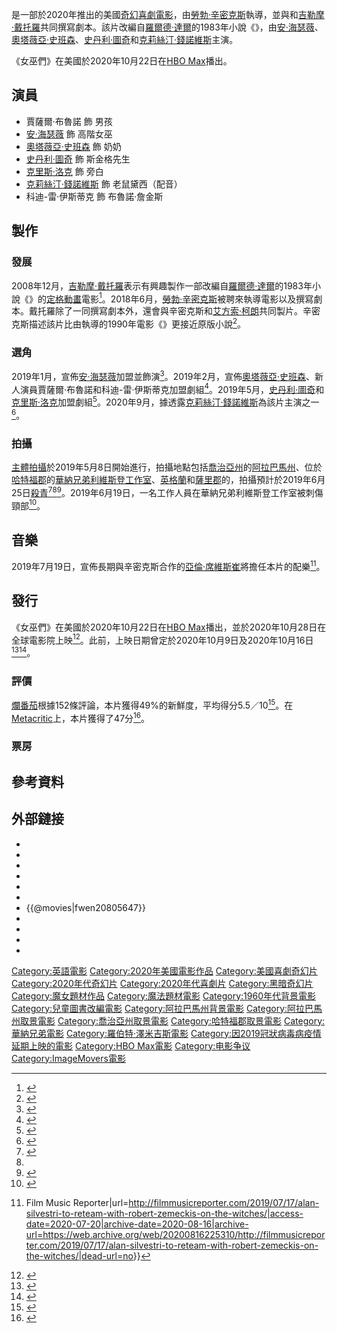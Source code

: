 {{NoteTA
|G1=Movie
|G2=Show
|T=zh-tw:女巫們;zh-hk:怪誕黑巫后;zh-cn:女巫 (2020年电影);
|1=zh-tw:女巫們;zh-hk:怪誕黑巫后;zh-cn:女巫;
|2=zh-tw:辛密克斯;zh-hk:湛米基斯;zh-cn:泽米吉斯;
|3=zh-tw:戴托羅;zh-hk:迪多奴;zh-cn:德尔托罗;
|4=黑巫后=>zh-hant:黑巫后;
|5=高階女巫
}}
{{Infobox film
| name = 女巫們
| original_name  = {{lang|en|''The Witches''}}
| image = The Witches (2020 film) poster.jpg
| caption = 電影海報
| director = [[勞勃·辛密克斯|勞勃·辛密克斯]]
| producer = {{Plainlist|
* 勞勃·辛密克斯
* {{le|傑克·雷克|Jack Rapke}}
* [[吉勒摩·戴托羅|吉勒摩·戴托羅]]
* [[艾方索·柯朗|艾方索·柯朗]]
* 盧克·凱利
}}
| screenplay = {{Plainlist|
* 勞勃·辛密克斯
* {{le|肯亞·巴里斯|Kenya Barris}}
* 吉勒摩·戴托羅
}}
| based_on = {{Based on|{{le|女巫 (小說)|The Witches (novel)|女巫}}|[[羅爾德·達爾|羅爾德·達爾]]}}
| starring = {{Plainlist|
* [[安·海瑟薇|安·海瑟薇]]
* [[奧塔薇亞·史班森|奧塔薇亞·史班森]]
* [[史丹利·圖奇|史丹利·圖奇]]
* [[克莉絲汀·錢諾維斯|克莉絲汀·錢諾維斯]]
}}
| narrator = [[克里斯·洛克|克里斯·洛克]]
| music = [[亞倫·席維斯崔|亞倫·席維斯崔]]
| cinematography = {{le|唐·伯吉斯 (攝影師)|Don Burgess (cinematographer)|唐·伯吉斯}}<ref>{{cite web|url=https://hnentertainment.co/aquaman-and-spider-man-cinematographer-don-burgress-joins-wbs-the-witches-starring-anne-hathaway/|title=‘Aquaman’ and ‘Spider-Man’ Cinematographer Don Burgress Joins WB’s ‘The Witches’ Starring Anne Hathaway|first=Christopher|last=Marc|date=2019-02-01|publisher=|accessdate=2020-10-02|archive-date=2020-08-09|archive-url=https://web.archive.org/web/20200809161620/https://hnentertainment.co/aquaman-and-spider-man-cinematographer-don-burgress-joins-wbs-the-witches-starring-anne-hathaway/|dead-url=no}}</ref>
| editing = {{Plainlist|
* 耶利米·奧德里斯科
* 瑞恩·陳
}}
| studio = {{Plainlist|
* {{le|ImageMovers|ImageMovers}}
* {{le|Esperanto Filmoj|Esperanto Filmoj}}
* Double Dare You Productions
* Necropia Entertainment
* [[華納兄弟|華納兄弟]]
}}
| distributor = [[HBO_Max|HBO Max]]
| released = {{Film date|2020|10|22|美國|2020|10|29|香港|2020|11|5|台灣}}
| runtime = 105分鐘
| country = {{Plainlist|
* {{USA}}
* {{MEX}}<ref>{{cite web |url=https://bloody-disgusting.com/movie/3505309/witches-guillermo-del-toro-producing-robert-zemeckis-directed-remake/ |title=‘The Witches’: Guillermo del Toro Producing Robert Zemeckis-Directed Remake! |website=Bloodydisgusting |accessdate=2018-06-19 |archive-date=2018-06-20 |archive-url=https://web.archive.org/web/20180620034444/http://bloody-disgusting.com/movie/3505309/witches-guillermo-del-toro-producing-robert-zemeckis-directed-remake/ |dead-url=no }}</ref>
}}
| language = 英語
| budget = 
| gross = 2690萬美元<ref name="BOM">{{Cite web|url=https://www.boxofficemojo.com/title/tt0805647/|title=The Witches (2020)|website=[[Box_Office_Mojo|Box Office Mojo]]|accessdate=2020-10-22|archive-date=2022-04-24|archive-url=https://web.archive.org/web/20220424024547/https://www.boxofficemojo.com/title/tt0805647/}}</ref>
| preceded_by = 
| followed_by = 
| cn_name = 女巫
| hk_name = 怪誕黑巫后
| tw_name = 女巫們
| sg_name = 
}}
{{作品名稱|name=''The Witches''|hk=怪誕黑巫后|tw=女巫們|cn=女巫}}是一部於2020年推出的美國[[奇幻片|奇幻]][[喜劇電影|喜劇電影]]，由[[勞勃·辛密克斯|勞勃·辛密克斯]]執導，並與{{le|肯亞·巴里斯|Kenya Barris}}和[[吉勒摩·戴托羅|吉勒摩·戴托羅]]共同撰寫劇本。該片改編自[[羅爾德·達爾|羅爾德·達爾]]的1983年小說《{{le|女巫 (小說)|The Witches (novel)|女巫}}》，由[[安·海瑟薇|安·海瑟薇]]、[[奧塔薇亞·史班森|奧塔薇亞·史班森]]、[[史丹利·圖奇|史丹利·圖奇]]和[[克莉絲汀·錢諾維斯|克莉絲汀·錢諾維斯]]主演。

《女巫們》在美國於2020年10月22日在[[HBO_Max|HBO Max]]播出。

== 演員 ==
* 賈薩爾·布魯諾 飾 男孩
* [[安·海瑟薇|安·海瑟薇]] 飾 高階女巫
* [[奧塔薇亞·史班森|奧塔薇亞·史班森]] 飾 奶奶
* [[史丹利·圖奇|史丹利·圖奇]] 飾 斯金格先生
* [[克里斯·洛克|克里斯·洛克]] 飾 旁白
* [[克莉絲汀·錢諾維斯|克莉絲汀·錢諾維斯]] 飾 老鼠黛西（配音）
* 科迪-雷·伊斯蒂克 飾 布魯諾·詹金斯

== 製作 ==
=== 發展 ===
2008年12月，[[吉勒摩·戴托羅|吉勒摩·戴托羅]]表示有興趣製作一部改編自[[羅爾德·達爾|羅爾德·達爾]]的1983年小說《{{le|女巫 (小說)|The Witches (novel)|女巫}}》的[[定格動畫|定格動畫]]電影<ref>{{cite web|url=http://io9.gizmodo.com/5100620/guillermo-del-toro-dances-with-roald-dahls-witches|title=Guillermo Del Toro Dances With Roald Dahl's Witches|first=Meredith|last=Woerner|date=|website=gizmodo.com|accessdate=2018-04-10|archive-date=2016-05-08|archive-url=https://web.archive.org/web/20160508092144/http://io9.gizmodo.com/5100620/guillermo-del-toro-dances-with-roald-dahls-witches|dead-url=no}}</ref>。2018年6月，[[勞勃·辛密克斯|勞勃·辛密克斯]]被聘來執導電影以及撰寫劇本。戴托羅除了一同撰寫劇本外，還會與辛密克斯和[[艾方索·柯朗|艾方索·柯朗]]共同製片。辛密克斯描述該片比由{{le|尼可拉斯·羅吉|Nicolas Roeg}}執導的1990年電影《{{le|巫婆 (1990年電影)|The Witches (1990 film)|巫婆}}》更接近原版小說<ref>{{cite web|url=https://deadline.com/2018/06/robert-zemeckis-the-witches-roald-dahl-1202413871/|title=Robert Zemeckis Taking On Roald Dahl’s ‘The Witches’|first1=Anthony|last1=D'Alessandro|date=2018-06-20|publisher=[[Deadline_Hollywood|Deadline Hollywood]]|accessdate=2020-10-02|archive-date=2020-08-09|archive-url=https://web.archive.org/web/20200809085221/https://deadline.com/2018/06/robert-zemeckis-the-witches-roald-dahl-1202413871/|dead-url=no}}</ref>。

=== 選角 ===
2019年1月，宣佈[[安·海瑟薇|安·海瑟薇]]加盟並飾演{{le|高階女巫|Grand High Witch}}<ref>{{cite web|url=https://variety.com/2019/film/news/anne-hathaway-the-witches-robert-zemeckis-1203109856/|title=Anne Hathaway to Star in Robert Zemeckis’ ‘The Witches’ (EXCLUSIVE)|first1=Justin|last1=Kroll|date=2019-01-16|publisher=[[Variety|Variety]]|accessdate=2020-10-02|archive-date=2019-01-28|archive-url=https://web.archive.org/web/20190128030436/https://variety.com/2019/film/news/anne-hathaway-the-witches-robert-zemeckis-1203109856/|dead-url=no}}</ref>。2019年2月，宣佈[[奧塔薇亞·史班森|奧塔薇亞·史班森]]、新人演員賈薩爾·布魯諾和科迪-雷·伊斯蒂克加盟劇組<ref>{{cite web|url=https://variety.com/2019/film/news/octavia-spencer-anne-hathaway-witches-adaptation-1203137491/|title=Octavia Spencer Joins Anne Hathaway in ‘Witches’ Adaptation (EXCLUSIVE)|first1=Justin|last1=Kroll|date=2019-02-12|publisher=[[Variety|Variety]]|accessdate=2020-10-02|archive-date=2020-08-17|archive-url=https://web.archive.org/web/20200817080408/https://variety.com/2019/film/news/octavia-spencer-anne-hathaway-witches-adaptation-1203137491/|dead-url=no}}</ref>。2019年5月，[[史丹利·圖奇|史丹利·圖奇]]和[[克里斯·洛克|克里斯·洛克]]加盟劇組<ref name="auto">{{cite web|url=https://www.broadwayworld.com/bwwtv/article/Principal-Photography-Begins-on-Robert-Zemeckis-THE-WITCHES-20190508|title=Principal Photography Begins on Robert Zemeckis' THE WITCHES|first=TV News|last=Desk|website=BroadwayWorld.com|accessdate=2020-10-02|archive-date=2019-05-09|archive-url=https://web.archive.org/web/20190509042242/https://www.broadwayworld.com/bwwtv/article/Principal-Photography-Begins-on-Robert-Zemeckis-THE-WITCHES-20190508|dead-url=no}}</ref>。2020年9月，據透露[[克莉絲汀·錢諾維斯|克莉絲汀·錢諾維斯]]為該片主演之一<ref>{{Cite web |url=https://popculture.com/movies/news/kristin-chenoweth-joins-new-the-witches-adaptation-starring-anne-hathaway/ |title=Kristin Chenoweth Joins New 'The Witches' Adaptation Starring Anne Hathaway |access-date=2020-10-02 |archive-date=2020-11-07 |archive-url=https://web.archive.org/web/20201107015246/https://popculture.com/movies/news/kristin-chenoweth-joins-new-the-witches-adaptation-starring-anne-hathaway/ |dead-url=no }}</ref>。

=== 拍攝 ===
[[主體拍攝|主體拍攝]]於2019年5月8日開始進行，拍攝地點包括[[喬治亞州|喬治亞州]]的[[阿拉巴馬州|阿拉巴馬州]]、位於[[哈特福郡|哈特福郡]]的[[華納兄弟利維斯登工作室|華納兄弟利維斯登工作室]]、[[英格蘭|英格蘭]]和[[薩里郡|薩里郡]]的{{le|維吉尼亞沃特湖|Virginia Water Lake}}，拍攝預計於2019年6月25日[[殺青|殺青]]<ref>{{cite web|url=https://thegww.com/robert-zemeckis-the-witches-adds-octavia-spencer-to-cast/|title=Robert Zemeckis’ ‘The Witches’ Adds Octavia Spencer to Cast|date=2019-02-13|publisher=|accessdate=2020-10-02|archive-date=2020-08-09|archive-url=https://web.archive.org/web/20200809101307/https://thegww.com/robert-zemeckis-the-witches-adds-octavia-spencer-to-cast/|dead-url=no}}</ref><ref name="auto"/><ref>{{cite web|url=https://hnentertainment.co/wbs-the-witches-remake-starring-anne-hathaway-and-octavia-spencer-expected-to-wrap-filming-on-june-25th/|title=WB’s ‘The Witches’ Remake Starring Anne Hathaway and Octavia Spencer Expected To Wrap Filming On June 25th|first=Christopher|last=Marc|date=2019-03-17|publisher=HNEntertainment.co|accessdate=2020-10-02|archive-date=2020-08-09|archive-url=https://web.archive.org/web/20200809090817/https://hnentertainment.co/wbs-the-witches-remake-starring-anne-hathaway-and-octavia-spencer-expected-to-wrap-filming-on-june-25th/|dead-url=no}}</ref>。2019年6月19日，一名工作人員在華納兄弟利維斯登工作室被刺傷頸部<ref>{{cite web |last=Mcnary |first=David |url=https://variety.com/2019/film/news/the-witches-set-stabbing-anne-hathaway-england-1203248093/ |title=Crew Member Stabbed on Set of Anne Hathaway’s ‘The Witches’ in England |publisher=[[Variety|Variety]] |date=2019-06-19 |accessdate=2012-06-20 |archive-date=2019-06-20 |archive-url=https://web.archive.org/web/20190620000528/https://variety.com/2019/film/news/the-witches-set-stabbing-anne-hathaway-england-1203248093/ |dead-url=no }}</ref>。

== 音樂 ==
2019年7月19日，宣佈長期與辛密克斯合作的[[亞倫·席維斯崔|亞倫·席維斯崔]]將擔任本片的配樂<ref>{{Cite web|title=Alan Silvestri to Reteam with Robert Zemeckis on ‘The Witches’ {{!}} Film Music Reporter|url=http://filmmusicreporter.com/2019/07/17/alan-silvestri-to-reteam-with-robert-zemeckis-on-the-witches/|access-date=2020-07-20|archive-date=2020-08-16|archive-url=https://web.archive.org/web/20200816225310/http://filmmusicreporter.com/2019/07/17/alan-silvestri-to-reteam-with-robert-zemeckis-on-the-witches/|dead-url=no}}</ref>。

== 發行 ==
《女巫們》在美國於2020年10月22日在[[HBO_Max|HBO Max]]播出，並於2020年10月28日在全球電影院上映<ref>{{cite web|url=https://deadline.com/2020/10/anne-hathaway-robert-zemeckis-movie-roald-dahls-the-witches-heads-to-hbo-max-this-month-1234590081/|title=Anne Hathaway-Robert Zemeckis Movie ‘Roald Dahl’s The Witches’ Heads To HBO Max This Month|website=Deadline Hollywood|first=Anthony|last=D’Alessandro|date=2020-10-02|accessdate=2020-10-02|archive-date=2020-10-02|archive-url=https://web.archive.org/web/20201002205402/https://deadline.com/2020/10/anne-hathaway-robert-zemeckis-movie-roald-dahls-the-witches-heads-to-hbo-max-this-month-1234590081/|dead-url=no}}</ref>。此前，上映日期曾定於2020年10月9日及2020年10月16日<ref>{{cite web|url=https://deadline.com/2019/01/warner-bros-release-dates-galore-doctor-sleep-checks-in-this-november-the-witches-oct-2020-the-suicide-squad-returns-in-2021-1202546092/|title=Warner Bros Release Dates Galore: ‘Doctor Sleep’ Checks In This November, ‘The Witches’ In Fall 2020; ‘The Suicide Squad’ Returns In 2021|first1=Anthony|last1=D'Alessandro|date=2019-01-31|publisher=|accessdate=2020-10-02|archive-date=2020-08-21|archive-url=https://web.archive.org/web/20200821003206/https://deadline.com/2019/01/warner-bros-release-dates-galore-doctor-sleep-checks-in-this-november-the-witches-oct-2020-the-suicide-squad-returns-in-2021-1202546092/|dead-url=no}}</ref><ref>{{cite web|url=https://deadline.com/2019/10/tom-jerry-jumps-to-christmas-2020-the-witches-inches-up-a-week-next-fall-1202769326/|title=‘Tom & Jerry’ Jumps To Christmas 2020, ‘The Witches’ Inches Up A Week Next Fall|first1=Anthony|last1=D'Alessandro|date=2019-10-25|publisher=|accessdate=2020-10-02|archive-date=2019-10-25|archive-url=https://web.archive.org/web/20191025193656/https://deadline.com/2019/10/tom-jerry-jumps-to-christmas-2020-the-witches-inches-up-a-week-next-fall-1202769326/|dead-url=no}}</ref>。
=== 評價 ===
[[爛番茄|爛番茄]]根據152條評論，本片獲得49%的新鮮度，平均得分5.5／10<ref>{{cite web|url=https://www.rottentomatoes.com/m/the_witches_2020|title=The Witches|publisher=[[Rotten_Tomatoes|Rotten Tomatoes]]|accessdate=2020-10-22|archive-date=2020-11-02|archive-url=https://web.archive.org/web/20201102090422/https://www.rottentomatoes.com/m/the_witches_2020|dead-url=no}}</ref>。在[[Metacritic|Metacritic]]上，本片獲得了47分<ref>{{cite web|url=https://www.metacritic.com/movie/the-witches|title=The Witches|publisher=[[Metacritic|Metacritic]]|accessdate=2020-10-22|archive-date=2021-02-23|archive-url=https://web.archive.org/web/20210223133543/https://www.metacritic.com/movie/the-witches|dead-url=no}}</ref>。

=== 票房 ===
{{start box}}
{{succession prize box|《[[奪冠|奪冠]]》|《[[鬼滅之刃劇場版_無限列車篇|鬼滅之刃劇場版 無限列車篇]]》|{{flagicon|HKG}}[[2020年香港一週票房冠軍|2020年香港一週票房冠軍]]|第44-45週}}
{{end box}}

== 參考資料 ==
{{Reflist|30em}}

== 外部鏈接 ==
* {{Official website|https://www.hbomax.com/the-witches}}
* {{IMDb title|0805647}}
* {{Rotten Tomatoes}}
* {{amg movie|720152}}
* {{metacritic film|the-witches}}
* {{mojo title|0805647}}
* {{@movies|fwen20805647}}
* {{yahoomovie id|10976}}
* {{Yahoo-movie-hk title|50734}}
* {{douban|3346423}}
* {{Mtime|258447}}

{{HBO Max}}
{{勞勃·辛密克斯}}
{{吉勒摩·戴托羅}}

{{DEFAULTSORT:Witches, The (2020 film)}}
[[Category:英語電影|Category:英語電影]]
[[Category:2020年美國電影作品|Category:2020年美國電影作品]]
[[Category:美國喜劇奇幻片|Category:美國喜劇奇幻片]]
[[Category:2020年代奇幻片|Category:2020年代奇幻片]]
[[Category:2020年代喜劇片|Category:2020年代喜劇片]]
[[Category:黑暗奇幻片|Category:黑暗奇幻片]]
[[Category:魔女題材作品|Category:魔女題材作品]]
[[Category:魔法題材電影|Category:魔法題材電影]]
[[Category:1960年代背景電影|Category:1960年代背景電影]]
[[Category:兒童圖書改編電影|Category:兒童圖書改編電影]]
[[Category:阿拉巴馬州背景電影|Category:阿拉巴馬州背景電影]]
[[Category:阿拉巴馬州取景電影|Category:阿拉巴馬州取景電影]]
[[Category:喬治亞州取景電影|Category:喬治亞州取景電影]]
[[Category:哈特福郡取景電影|Category:哈特福郡取景電影]]
[[Category:華納兄弟電影|Category:華納兄弟電影]]
[[Category:羅伯特·澤米吉斯電影|Category:羅伯特·澤米吉斯電影]]
[[Category:因2019冠狀病毒病疫情延期上映的電影|Category:因2019冠狀病毒病疫情延期上映的電影]]
[[Category:HBO_Max電影|Category:HBO Max電影]]
[[Category:电影争议|Category:电影争议]]
[[Category:ImageMovers電影|Category:ImageMovers電影]]